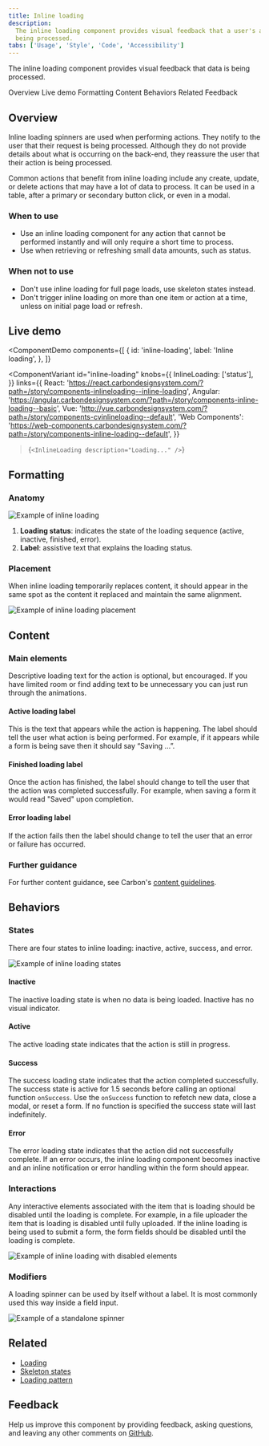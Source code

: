 ```yaml
---
title: Inline loading
description:
  The inline loading component provides visual feedback that a user's action is
  being processed.
tabs: ['Usage', 'Style', 'Code', 'Accessibility']
---
```


<PageDescription>

The inline loading component provides visual feedback that data is being
processed.

</PageDescription>

<AnchorLinks>

<AnchorLink>Overview</AnchorLink>
<AnchorLink>Live demo</AnchorLink>
<AnchorLink>Formatting</AnchorLink>
<AnchorLink>Content</AnchorLink>
<AnchorLink>Behaviors</AnchorLink>
<AnchorLink>Related</AnchorLink>
<AnchorLink>Feedback</AnchorLink>

</AnchorLinks>

## Overview

Inline loading spinners are used when performing actions. They notify to the
user that their request is being processed. Although they do not provide details
about what is occurring on the back-end, they reassure the user that their
action is being processed.

Common actions that benefit from inline loading include any create, update, or
delete actions that may have a lot of data to process. It can be used in a
table, after a primary or secondary button click, or even in a modal.

### When to use

- Use an inline loading component for any action that cannot be performed
  instantly and will only require a short time to process.
- Use when retrieving or refreshing small data amounts, such as status.

### When not to use

- Don't use inline loading for full page loads, use skeleton states instead.
- Don't trigger inline loading on more than one item or action at a time, unless
  on initial page load or refresh.

## Live demo

<!-- prettier-ignore-start -->
<ComponentDemo
  components={[
    {
      id: 'inline-loading',
      label: 'Inline loading',
    },
  ]}
>
  <ComponentVariant
    id="inline-loading"
    knobs={{
      InlineLoading: ['status'],
    }}
    links={{
      React:
        'https://react.carbondesignsystem.com/?path=/story/components-inlineloading--inline-loading',
      Angular:
        'https://angular.carbondesignsystem.com/?path=/story/components-inline-loading--basic',
      Vue: 'http://vue.carbondesignsystem.com/?path=/story/components-cvinlineloading--default',
      'Web Components':
        'https://web-components.carbondesignsystem.com/?path=/story/components-inline-loading--default',
    }}
  >{`
    <InlineLoading description="Loading..." />
  `}</ComponentVariant>
</ComponentDemo>
<!-- prettier-ignore-end -->

## Formatting

### Anatomy

<Row>
<Column colLg={8}>

![Example of inline loading](images/inline-loading-anatomy.png)

</Column>
</Row>

1. **Loading status**: indicates the state of the loading sequence (active,
   inactive, finished, error).
2. **Label**: assistive text that explains the loading status.

### Placement

When inline loading temporarily replaces content, it should appear in the same
spot as the content it replaced and maintain the same alignment.

<Row>
<Column colLg={8}>

![Example of inline loading placement](images/inline-loading-alignment.png)

</Column>
</Row>

## Content

### Main elements

Descriptive loading text for the action is optional, but encouraged. If you have
limited room or find adding text to be unnecessary you can just run through the
animations.

#### Active loading label

This is the text that appears while the action is happening. The label should
tell the user what action is being performed. For example, if it appears while a
form is being save then it should say “Saving ...”.

#### Finished loading label

Once the action has finished, the label should change to tell the user that the
action was completed successfully. For example, when saving a form it would read
"Saved" upon completion.

#### Error loading label

If the action fails then the label should change to tell the user that an error
or failure has occurred.

### Further guidance

For further content guidance, see Carbon's
[content guidelines](/guidelines/content/overview).

## Behaviors

### States

There are four states to inline loading: inactive, active, success, and error.

<Row>
<Column colLg={8}>

![Example of inline loading states](images/inline-loading-states.png)

</Column>
</Row>

#### Inactive

The inactive loading state is when no data is being loaded. Inactive has no
visual indicator.

#### Active

The active loading state indicates that the action is still in progress.

#### Success

The success loading state indicates that the action completed successfully. The
success state is active for 1.5 seconds before calling an optional function
`onSuccess`. Use the `onSuccess` function to refetch new data, close a modal, or
reset a form. If no function is specified the success state will last
indefinitely.

#### Error

The error loading state indicates that the action did not successfully complete.
If an error occurs, the inline loading component becomes inactive and an inline
notification or error handling within the form should appear.

### Interactions

Any interactive elements associated with the item that is loading should be
disabled until the loading is complete. For example, in a file uploader the item
that is loading is disabled until fully uploaded. If the inline loading is being
used to submit a form, the form fields should be disabled until the loading is
complete.

<Row>
<Column colLg={8}>

![Example of inline loading with disabled elements](images/inline-loading-interactions.png)

</Column>
</Row>

### Modifiers

A loading spinner can be used by itself without a label. It is most commonly
used this way inside a field input.

<Row>
<Column colLg={8}>

![Example of a standalone spinner](images/inline-loading-modifier.png)

</Column>
</Row>

## Related

- [Loading](/components/loading/usage)
- [Skeleton states](https://www.carbondesignsystem.com/patterns/loading-pattern#skeleton-states)
- [Loading pattern](/patterns/loading-pattern)

## Feedback

Help us improve this component by providing feedback, asking questions, and
leaving any other comments on
[GitHub](https://github.com/carbon-design-system/carbon-website/issues/new?assignees=&labels=feedback&template=feedback.md).
